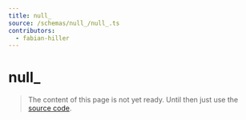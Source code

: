 ```yaml
---
title: null_
source: /schemas/null_/null_.ts
contributors:
  - fabian-hiller
---
```


# null\_

> The content of this page is not yet ready. Until then just use the [source code](https://github.com/fabian-hiller/valibot/blob/main/library/src/schemas/null/null.ts).
